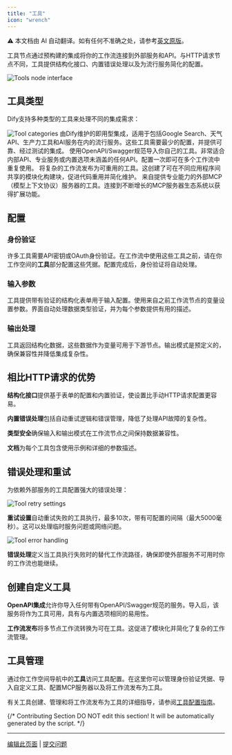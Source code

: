 ```yaml
---
title: "工具"
icon: "wrench"
---
```


<Note> ⚠️ 本文档由 AI 自动翻译。如有任何不准确之处，请参考[英文原版](/en/documentation/pages/nodes/tools)。</Note>


工具节点通过预构建的集成将你的工作流连接到外部服务和API。与HTTP请求节点不同，工具提供结构化接口、内置错误处理以及为流行服务简化的配置。

<Frame caption="工具节点配置界面">
  <img src="https://assets-docs.dify.ai/dify-enterprise-mintlify/en/guides/workflow/node/0f0255764a3f459f0b3c708db1cb32c9.png" alt="Tools node interface" />
</Frame>

## 工具类型

Dify支持多种类型的工具来处理不同的集成需求：

<Frame caption="可用的工具类别和选项">
  <img src="https://assets-docs.dify.ai/2025/04/f37cce4ccbb7456154cfa9eacda6b322.png" alt="Tool categories" />
</Frame>

<Tabs>
  <Tab title="内置工具">
    由Dify维护的即用型集成，适用于包括Google Search、天气API、生产力工具和AI服务在内的流行服务。这些工具需要最少的配置，并提供可靠、经过测试的集成。
  </Tab>
  
  <Tab title="自定义工具">
    使用OpenAPI/Swagger规范导入你自己的工具。非常适合内部API、专业服务或内置选项未涵盖的任何API。配置一次即可在多个工作流中重复使用。
  </Tab>
  
  <Tab title="工作流工具">
    将复杂的工作流发布为可重用的工具。这创建了可在不同应用程序间共享的模块化构建块，促进代码重用并简化维护。
  </Tab>
  
  <Tab title="MCP工具">
    来自提供专业能力的外部MCP（模型上下文协议）服务器的工具。连接到不断增长的MCP服务器生态系统以获得扩展功能。
  </Tab>
</Tabs>

## 配置

### 身份验证

许多工具需要API密钥或OAuth身份验证。在工作流中使用这些工具之前，请在你工作空间的**工具**部分配置这些凭据。配置完成后，身份验证将自动处理。

### 输入参数

工具提供带有验证的结构化表单用于输入配置。使用来自之前工作流节点的变量设置参数。界面自动处理数据类型验证，并为每个参数提供有用的描述。

### 输出处理

工具返回结构化数据，这些数据作为变量可用于下游节点。输出模式是预定义的，确保兼容性并降低集成复杂性。

## 相比HTTP请求的优势

**结构化接口**提供基于表单的配置和内置验证，使设置比手动HTTP请求配置更容易。

**内置错误处理**包括自动重试逻辑和错误管理，降低了处理API故障的复杂性。

**类型安全**确保输入和输出模式在工作流节点之间保持数据兼容性。

**文档**为每个工具包含使用示例和详细的参数描述。

## 错误处理和重试

为依赖外部服务的工具配置强大的错误处理：

<Frame caption="工具重试配置">
  <img src="https://assets-docs.dify.ai/2024/12/34867b2d910d74d2671cd40287200480.png" alt="Tool retry settings" />
</Frame>

**重试设置**自动重试失败的工具执行，最多10次，带有可配置的间隔（最大5000毫秒）。这可以处理临时服务问题或网络问题。

<Frame caption="工具错误处理选项">
  <img src="https://assets-docs.dify.ai/2024/12/39dc3b5881d9a5fe35b877971f70d3a6.png" alt="Tool error handling" />
</Frame>

**错误处理**定义当工具执行失败时的替代工作流路径，确保即使外部服务不可用时你的工作流也能继续。

## 创建自定义工具

**OpenAPI集成**允许你导入任何带有OpenAPI/Swagger规范的服务。导入后，该服务将作为工具可用，具有与内置选项相同的易用性。

**工作流发布**将多节点工作流转换为可在工具。这促进了模块化并简化了复杂的工作流管理。

## 工具管理

通过你工作空间导航中的**工具**访问工具配置。在这里你可以管理身份验证凭据、导入自定义工具、配置MCP服务器以及将工作流发布为工具。

有关工具创建、管理和将工作流发布为工具的详细指导，请参阅[工具配置指南](/en/guides/tools)。

{/*
Contributing Section
DO NOT edit this section!
It will be automatically generated by the script.
*/}

---

[编辑此页面](https://github.com/langgenius/dify-docs/edit/main/zh-hans/documentation/pages/nodes/tools.mdx) | [提交问题](https://github.com/langgenius/dify-docs/issues/new?template=docs.yml)

